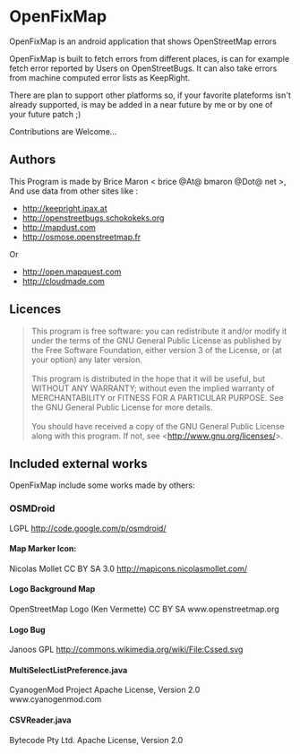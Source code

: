 = OpenFixMap =

OpenFixMap is an android application that shows OpenStreetMap errors

OpenFixMap is built to fetch errors from different places, 
is can for example fetch error reported by Users on OpenStreetBugs.
It can also take errors from machine computed error lists as KeepRight.

There are plan to support other platforms so, if your favorite plateforms
isn't already supported, is may be added in a near future
by me or by one of your future patch  ;)

Contributions are Welcome...


== Authors ==

This Program is made by Brice Maron < brice @At@ bmaron  @Dot@ net >,
And use data from other sites like :

* http://keepright.ipax.at
* http://openstreetbugs.schokokeks.org
* http://mapdust.com
* http://osmose.openstreetmap.fr

Or 

* http://open.mapquest.com
* http://cloudmade.com

== Licences ==

<blockquote>
This program is free software: you can redistribute it and/or modify
it under the terms of the GNU General Public License as published by
the Free Software Foundation, either version 3 of the License, or
(at your option) any later version.
<br /><br />
This program is distributed in the hope that it will be useful,
but WITHOUT ANY WARRANTY; without even the implied warranty of
MERCHANTABILITY or FITNESS FOR A PARTICULAR PURPOSE.  See the
GNU General Public License for more details.
<br /><br />

You should have received a copy of the GNU General Public License
along with this program.  If not, see <http://www.gnu.org/licenses/>.

</blockquote>
== Included external works ==

OpenFixMap include some works made by others:

=== OSMDroid ===

LGPL
http://code.google.com/p/osmdroid/

==== Map Marker Icon: ====

Nicolas Mollet
CC BY SA 3.0
http://mapicons.nicolasmollet.com/

==== Logo Background Map ====

OpenStreetMap Logo (Ken Vermette)
CC BY SA
www.openstreetmap.org

==== Logo Bug ====

Janoos
GPL
http://commons.wikimedia.org/wiki/File:Cssed.svg

==== MultiSelectListPreference.java ====

CyanogenMod Project
Apache License, Version 2.0
www.cyanogenmod.com


==== CSVReader.java ====

Bytecode Pty Ltd.
Apache License, Version 2.0
